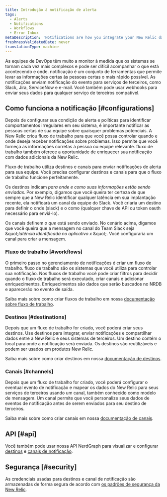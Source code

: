 ```yaml
---
title: Introdução à notificação de alerta
tags:
  - Alerts
  - Notifications
  - Workflows
  - Error Inbox
metaDescription: 'Notifications are how you integrate your New Relic data with third-party services, such as Slack, Email, Jira, and ServiceNow.'
freshnessValidatedDate: never
translationType: machine
---
```


As equipes de DevOps têm muito a monitor à medida que os sistemas se tornam cada vez mais complexos e pode ser difícil acompanhar o que está acontecendo e onde. notificação é um conjunto de ferramentas que permite levar as informações certas às pessoas certas o mais rápido possível. As notificações enviam notificação do evento para serviços de terceiros, como Slack, Jira, ServiceNow e e-mail. Você também pode usar webhooks para enviar seus dados para qualquer serviço de terceiros compatível.

## Como funciona a notificação [#configurations]

Depois de configurar sua condição de alerta e políticas para identificar comportamentos irregulares em seu sistema, é importante notificar as pessoas certas de sua equipe sobre quaisquer problemas potenciais. A New Relic criou fluxo de trabalho para que você possa controlar quando e onde deseja receber notificações sobre problemas. Isso permite que você forneça as informações corretas à pessoa ou equipe relevante. fluxo de trabalho também oferece a oportunidade de enriquecer sua notificação com dados adicionais da New Relic.

Fluxo de trabalho utiliza destinos e canais para enviar notificações de alerta para sua equipe. Você precisa configurar destinos e canais para que o fluxo de trabalho funcione perfeitamente.

Os destinos indicam *para onde e como suas informações estão sendo enviadas*. Por exemplo, digamos que você queira ter certeza de que sempre que a New Relic identificar qualquer latência em sua implantação recente, ela notificará um canal da equipe do Slack. Você criaria um destino para definir o onde (slack) e o como (qualquer chave de API ou token oauth necessário para enviá-lo).

Os canais definem *o que* está sendo enviado. No cenário acima, digamos que você queira que a mensagem no canal do Team Slack seja &amp;quot;*latência identificada no aplicativo x* &amp;quot;. Você configuraria um canal para criar a mensagem.

### Fluxo de trabalho [#workflows]

O primeiro passo no gerenciamento de notificações é criar um fluxo de trabalho. fluxo de trabalho são os sistemas que você utiliza para controlar sua notificação. Nos fluxos de trabalho você pode criar filtros para decidir quando o fluxo de trabalho será executado, criar canais e adicionar enriquecimentos. Enriquecimentos são dados que serão buscados no NRDB e aparecerão no evento de saída.

Saiba mais sobre como criar fluxos de trabalho em nossa [documentação sobre fluxo de trabalho](/docs/alerts-applied-intelligence/applied-intelligence/incident-workflows/incident-workflows/).

### Destinos [#destinations]

Depois que um fluxo de trabalho for criado, você poderá criar seus destinos. Use destinos para integrar, enviar notificações e compartilhar dados entre a New Relic e seus sistemas de terceiros. Um destino contém o local para onde a notificação será enviada. Os destinos são reutilizáveis e podem ser usados em produtos New Relic.

Saiba mais sobre como criar destinos em nossa [documentação de destinos](/docs/alerts-applied-intelligence/notifications/destinations/).

### Canais [#channels]

Depois que um fluxo de trabalho for criado, você poderá configurar o eventual evento de notificação e mapear os dados do New Relic para seus serviços de terceiros usando um canal, também conhecido como modelo de mensagem. Um canal permite que você personalize seus dados de eventos de notificação antes de serem enviados para seu destino de terceiros.

Saiba mais sobre como criar canais em nossa [documentação de canais](/docs/alerts-applied-intelligence/notifications/message-templates/).

## API [#api]

Você também pode usar nossa API NerdGraph para visualizar e configurar [destinos](/docs/apis/nerdgraph/examples/nerdgraph-api-notifications-destinations) e [canais de notificação](/docs/apis/nerdgraph/examples/nerdgraph-api-notifications-channels).

## Segurança [#security]

As credenciais usadas para destinos e canal de notificação são armazenadas de forma segura de acordo com [os padrões de segurança da New Relic](/docs/security/security-privacy/compliance/data-encryption).